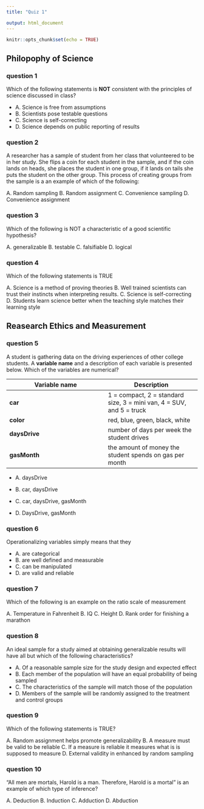```yaml
---
title: "Quiz 1"

output: html_document
---
```


```r
knitr::opts_chunk$set(echo = TRUE)
```


## Philopophy of Science

### question 1
 Which of the following statements is **NOT** consistent with the principles of science discussed in class?

* A. Science is free from assumptions
* B. Scientists pose testable questions
* C. Science is self-correcting
* D. Science depends on public reporting of results

### question 2

A researcher has a sample of student from her class that volunteered to be in her study. She flips a coin for each student in the sample, and if the coin lands on heads, she places the student in one group, if it lands on tails she puts the student on the other group.
This process of creating groups from the sample is a an example of which of the following:

A. Random sampling
B. Random assignment
C. Convenience sampling
D. Convenience assignment

### question 3

Which of the following is NOT a characteristic of a good scientific hypothesis?

A. generalizable
B. testable
C. falsifiable
D. logical


### question 4
Which of the following statements is TRUE 

A. Science is a method of proving theories
B. Well trained scientists can trust their instincts when interpreting results.
C. Science is self-correcting
D. Students learn science better when the teaching style matches their learning style

## Reasearch Ethics and Measurement

### question 5
  A student is gathering data on the driving experiences of other college students.  A **variable name** and a description of each variable is presented below.  Which of the variables are numerical?

   Variable name | Description
   --------------|-------------
   **car**       | 1 = compact, 2 = standard size, 3 = mini van, 4 = SUV, and 5 = truck
   **color**     | red, blue, green, black, white
   **daysDrive** |  number of days per week the student drives
   **gasMonth**  | the amount of money the student spends on gas per month
   
   
* A. daysDrive 

* B. car, daysDrive 

* C. car, daysDrive, gasMonth 

* D. DaysDrive, gasMonth 

### question 6
Operationalizing variables simply means that they

* A. are categorical
* B. are well defined and measurable
* C. can be manipulated
* D. are valid and reliable

### question 7

Which of the following is an example on the ratio scale of measurement

A. Temperature in Fahrenheit
B. IQ
C. Height
D. Rank order for finishing a marathon


### question 8

 An ideal sample for a study aimed at obtaining generalizable results  will have all but which of the following characteristics?
 
 * A. Of a reasonable sample size for the study design and expected effect
 * B. Each member of the population will have an equal probability of being sampled
 * C. The characteristics of the sample will match those of the population
 * D. Members of the sample will be randomly assigned to the treatment and control groups
 
 
### question 9

Which of the following statements is TRUE?

A. Random assignment helps promote generalizability
B. A measure must be valid to be reliable
C. If a measure is reliable it measures what is is supposed to measure
D. External validity in enhanced by random sampling

### question 10
"All men are mortals, Harold is a man. Therefore, Harold is a mortal" is an example of which type of inference?

A. Deduction
B. Induction
C. Adduction
D. Abduction


